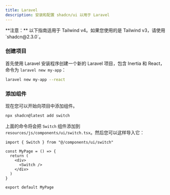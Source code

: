 ```yaml
---
title: Laravel
description: 安装和配置 shadcn/ui 以用于 Laravel
---
```


<Callout className="bg-blue-50 border-blue-600 dark:border-blue-900 dark:bg-blue-950 mb-6 [&_code]:bg-blue-100 dark:[&_code]:bg-blue-900">
  **注意：** 以下指南适用于 Tailwind v4。如果您使用的是 Tailwind v3，请使用 `shadcn@2.3.0`。
</Callout>

<Steps>

### 创建项目

首先使用 Laravel 安装程序创建一个新的 Laravel 项目，包含 Inertia 和 React，命令为 `laravel new my-app`：

```bash
laravel new my-app --react
```

### 添加组件

现在您可以开始向项目中添加组件。

```bash
npx shadcn@latest add switch
```

上面的命令将会把 `Switch` 组件添加到 `resources/js/components/ui/switch.tsx`。然后您可以这样导入它：

```tsx {1,6} showLineNumbers
import { Switch } from "@/components/ui/switch"

const MyPage = () => {
  return (
    <div>
      <Switch />
    </div>
  )
}

export default MyPage
```

</Steps>